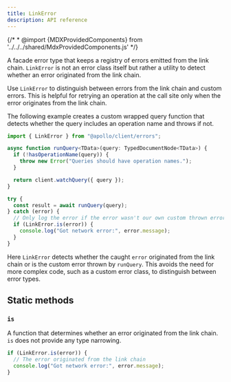 ```yaml
---
title: LinkError
description: API reference
---
```


{/* * @import {MDXProvidedComponents} from '../../../shared/MdxProvidedComponents.js' */}

A facade error type that keeps a registry of errors emitted from the link chain. `LinkError` is not an error class itself but rather a utility to detect whether an error originated from the link chain.

Use `LinkError` to distinguish between errors from the link chain and custom errors. This is helpful for retrying an operation at the call site only when the error originates from the link chain.

The following example creates a custom wrapped query function that detects whether the query includes an operation name and throws if not.

```ts
import { LinkError } from "@apollo/client/errors";

async function runQuery<TData>(query: TypedDocumentNode<TData>) {
  if (!hasOperationName(query)) {
    throw new Error("Queries should have operation names.");
  }

  return client.watchQuery({ query });
}

try {
  const result = await runQuery(query);
} catch (error) {
  // Only log the error if the error wasn't our own custom thrown error
  if (LinkError.is(error)) {
    console.log("Got network error:", error.message);
  }
}
```

Here `LinkError` detects whether the caught `error` originated from the link chain or is the custom error thrown by `runQuery`. This avoids the need for more complex code, such as a custom error class, to distinguish between error types.

## Static methods

### `is`

A function that determines whether an error originated from the link chain. `is` does not provide any type narrowing.

```ts
if (LinkError.is(error)) {
  // The error originated from the link chain
  console.log("Got network error:", error.message);
}
```
